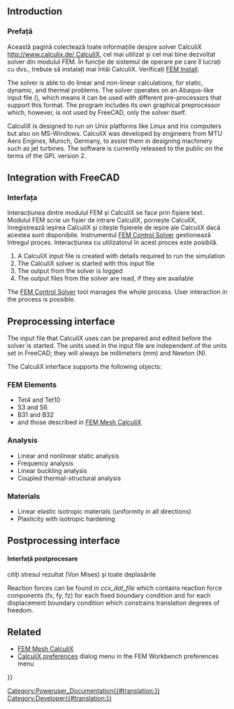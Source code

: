 <languages/>
{{TOCright}}

== Introduction ==

<div class="mw-translate-fuzzy">
=== Prefață ===
Această pagină colectează toate informațiile despre solver CalculiX [[http://www.calculix.de/ CalculiX]], cel mai utilizat și cel mai bine dezvoltat solver din modulul FEM. În funcție de sistemul de operare pe care îl lucrați cu dvs., trebuie să instalați mai întâi CalculiX. Verificați [[FEM_Install | FEM Install]].
</div>

The solver is able to do linear and non-linear calculations, for static, dynamic, and thermal problems. The solver operates on an Abaqus-like input file ({{incode|.inp}}), which means it can be used with different pre-processors that support this format. The program includes its own graphical preprocessor which, however, is not used by FreeCAD, only the solver itself.

CalculiX is designed to run on Unix platforms like Linux and Irix computers but also on MS-Windows. CalculiX was developed by engineers from MTU Aero Engines, Munich, Germany, to assist them in designing machinery such as jet turbines. The software is currently released to the public on the terms of the GPL version 2.

== Integration with FreeCAD ==

<div class="mw-translate-fuzzy">
=== Interfața ===
Interacțiunea dintre modulul FEM și CalculiX se face prin fișiere text. Modulul FEM scrie un fișier de intrare CalculiX, pornește CalculiX, înregistrează ieșirea CalculiX și citește fișierele de ieșire ale CalculiX dacă acestea sunt disponibile. Instrumentul [[FEM SolverControl | FEM Control Solver]] gestionează întregul proces. Interacțiunea cu utilizatorul în acest proces este posibilă.
</div>

# A CalculiX input file is created with details required to run the simulation
# The CalculiX solver is started with this input file
# The output from the solver is logged
# The output files from the solver are read, if they are available

The [[FEM_SolverControl|FEM Control Solver]] tool manages the whole process. User interaction in the process is possible.

== Preprocessing interface ==

The input file that CalculiX uses can be prepared and edited before the solver is started. The units used in the input file are independent of the units set in FreeCAD; they will always be millimeters (mm) and Newton (N).

{{Emphasis|(ToDo: check this. What happens with the mesh if inch is used in FreeCAD? As density was introduced, with this we have kg and s and no longer N?! how about this?!)}}

The CalculiX interface supports the following objects:

=== FEM Elements ===

* Tet4 and Tet10
* S3 and S6 
* B31 and B32
* and those described in [[FEM_Mesh_CalculiX|FEM Mesh CalculiX]]

=== Analysis ===

* Linear and nonlinear static analysis
* Frequency analysis
* Linear buckling analysis
* Coupled thermal-structural analysis

=== Materials ===

* Linear elastic isotropic materials (uniformity in all directions)
* Plasticity with isotropic hardening

== Postprocessing interface ==

<div class="mw-translate-fuzzy">
==== Interfață postprocesare ====
citiți stresul rezultat (Von Mises) și toate deplasările
</div>

Reaction forces can be found in ''ccx_dat_file'' which contains reaction force components (fx, fy, fz) for each fixed boundary condition and for each displacement boundary condition which constrains translation degrees of freedom.

== Related ==

* [[FEM_Mesh_CalculiX|FEM Mesh CalculiX]]
* [[FEM_Preferences#CalculiX|CalculiX preferences]] dialog menu in the FEM Workbench preferences menu


{{FEM Tools navi{{#translation:}}}}
[[Category:Poweruser_Documentation{{#translation:}}]]
[[Category:Developer{{#translation:}}]]